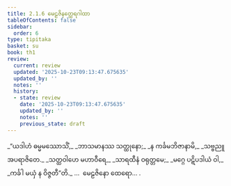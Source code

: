 ```yaml
---
title: 2.1.6 မေဠဇိနတ္ထေရဂါထာ
tableOfContents: false
sidebar:
  order: 6
type: tipitaka
basket: su
book: th1
review:
  current: review
  updated: '2025-10-23T09:13:47.675635'
  updated_by: ''
  notes: ''
  history:
  - state: review
    date: '2025-10-23T09:13:47.675635'
    updated_by: ''
    notes: ''
    previous_state: draft
---
```



<ReviewStatus review={frontmatter.review} showDetails={true} />

<HypothesisAnnotation frontmatter={frontmatter} />

<DynamicBreadcrumb />

<Division number="131" book="th1" e="ch" v="19" p="248">

<Paragraph number="289" type="verses" book="th1">
_“ယဒါဟံ ဓမ္မမဿောသိံ,_  
_ဘာသမာနဿ သတ္ထုနော;_  
_န ကင်္ခမဘိဇာနာမိ,_  
_သဗ္ဗညူအပရာဇိတေ._  

</Paragraph>

</Division>
<Division number="132" book="th1" e="ch" v="19" p="248">

<Paragraph number="290" type="verses" book="th1">
_သတ္ထဝါဟေ မဟာဝီရေ,_  
_သာရထီနံ ဝရုတ္တမေ;_  
_မဂ္ဂေ ပဋိပဒါယံ ဝါ,_  
_ကင်္ခါ မယှံ န ဝိဇ္ဇတီ”တိ._  


</Paragraph>
</Division>

<Paragraph number="291" type="center" book="th1">
…  မေဠဇိနော ထေရော… .
</Paragraph>